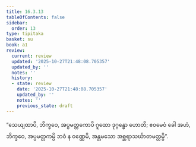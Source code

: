 ```yaml
---
title: 16.3.13
tableOfContents: false
sidebar:
  order: 13
type: tipitaka
basket: su
book: a1
review:
  current: review
  updated: '2025-10-27T21:48:08.705357'
  updated_by: ''
  notes: ''
  history:
  - state: review
    date: '2025-10-27T21:48:08.705357'
    updated_by: ''
    notes: ''
    previous_state: draft
---
```



<ReviewStatus review={frontmatter.review} showDetails={true} />

<HypothesisAnnotation frontmatter={frontmatter} />

<DynamicBreadcrumb />

<Division number="320" book="a1" e="ch" v="15" p="36">

<Paragraph number="409" book="a1">
“သေယျထာပိ, ဘိက္ခဝေ, အပ္ပမတ္တကောပိ ဂူထော ဒုဂ္ဂန္ဓော ဟောတိ; ဧဝမေဝံ ခေါ အဟံ, ဘိက္ခဝေ, အပ္ပမတ္တကမ္ပိ ဘဝံ န ဝဏ္ဏေမိ, အန္တမသော အစ္ဆရာသင်္ဃာတမတ္တမ္ပိ”.
</Paragraph>
</Division>